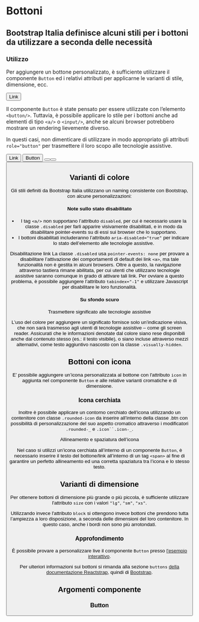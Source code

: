 
<Meta title='Documentazione/Componenti/Bottoni' of={Button} />

# Bottoni

## Bootstrap Italia definisce alcuni stili per i bottoni da utilizzare a seconda delle necessità

### Utilizzo

Per aggiungere un bottone personalizzato, è sufficiente utilizzare il componente `Button` ed i relativi attributi per applicarne le varianti di stile, dimensione, ecc.

<Canvas>
  <Button>Link</Button>
</Canvas>

Il componente `Button` è state pensato per essere utilizzate con l’elemento `<button/>`. Tuttavia, è possibile applicare lo stile per i bottoni anche ad elementi di tipo `<a/>` o `<input/>`, anche se alcuni browser potrebbero mostrare un rendering lievemente diverso.

In questi casi, non dimenticare di utilizzare in modo appropriato gli attributi `role="button"` per trasmettere il loro scopo alle tecnologie assistive.

<Canvas>
  <Button tag='a' href='#' role='button'>
    Link
  </Button>
  <Button type='submit'>Button</Button>
  <Button tag='input' type='button' value='Input' />
  <Button tag='input' type='submit' value='Submit' />
  <Button tag='input' type='reset' value='Reset' />
</Canvas>

## Varianti di colore

Gli stili definiti da Bootstrap Italia utilizzano un naming consistente con Bootstrap, con alcune personalizzazioni:

<Canvas>
  <Story id='componenti-button--varianti-colore' />
</Canvas>

#### Note sullo stato disabilitato

- I tag `<a/>` non supportano l’attributo `disabled`, per cui è necessario usare la classe `.disabled` per farli apparire visivamente disabilitati, e in modo da disabilitare pointer-events su di essi sui browser che lo supportano.
- I bottoni disabilitati includeranno l’attributo `aria-disabled="true"` per indicare lo stato dell’elemento alle tecnologie assistive.

<div className='docs'>
  <Callout color='warning'>
    <CalloutTitle>
      <span className='text'>Disabilitazione link</span>
    </CalloutTitle>
    <CalloutText>
      La classe <Code>.disabled</Code> usa <Code>pointer-events: none</Code> per provare a disabilitare l’attivazione
      dei comportamenti di default dei link <Code>&lt;a&gt;</Code>, ma tale funzionalità non è gestita in alcuni
      browsers. Oltre a questo, la navigazione attraverso tastiera rimane abilitata, per cui utenti che utilizzano
      tecnologie assistive saranno comunque in grado di attivare tali link. Per ovviare a questo problema, è possibile
      aggiungere l’attributo <Code>tabindex="-1"</Code> e utilizzare Javascript per disabilitare le loro funzionalità.
    </CalloutText>
  </Callout>
</div>

#### Su sfondo scuro

<Canvas>
  <Story id='componenti-button--sfondo-scuro' />
</Canvas>

<div className='docs'>
  <Callout color='success'>
    <CalloutTitle>
      <span className='text'>Trasmettere significato alle tecnologie assistive</span>
    </CalloutTitle>
    <CalloutText>
      <p>
        L’uso del colore per aggiungere un significato fornisce solo un’indicazione visiva, che non sarà trasmesso agli
        utenti di tecnologie assistive – come gli screen reader. Assicurati che le informazioni denotate dal colore
        siano rese disponibili anche dal contenuto stesso (es.: il testo visibile), o siano incluse attraverso mezzi
        alternativi, come testo aggiuntivo nascosto con la classe <Code>.visually-hidden</Code>.
      </p>
    </CalloutText>
  </Callout>
</div>

## Bottoni con icona

E’ possibile aggiungere un’icona personalizzata al bottone con l'attributo `icon` in aggiunta nel componente `Button` e alle relative varianti cromatiche e di dimensione.

<Canvas>
  <Story id='componenti-button--bottoni-con-icona' />
</Canvas>

### Icona cerchiata

Inoltre è possibile applicare un contorno cerchiato dell’icona utilizzando un contenitore con classe `.rounded-icon` da inserire all’interno della classe .btn con possibilità di personalizzazione del suo aspetto cromatico attraverso i modificatori `.rounded-_` e ` .icon``.icon-_ `.

<Canvas>
  <Story id='componenti-button--bottoni-con-icona-cerchiata' />
</Canvas>

<div className='docs'>
  <Callout color='warning'>
    <CalloutTitle>
      <span className='text'>Allineamento e spaziatura dell’icona</span>
    </CalloutTitle>
    <CalloutText>
      <p>
        Nel caso si utilizzi un’icona cerchiata all’interno di un componente <Code>Button</Code>, è necessario inserire
        il testo del bottone/link all’interno di un tag <Code>&lt;span&gt;</Code> al fine di garantire un perfetto
        allineamento ed una corretta spaziatura tra l’icona e lo stesso testo.
      </p>
    </CalloutText>
  </Callout>
</div>

## Varianti di dimensione

Per ottenere bottoni di dimensione più grande o più piccola, è sufficiente utilizzare l'attributo `size` con i valori `"lg"`, `"sm"`, `"xs"`.

Utilizzando invece l'attributo `block` si ottengono invece bottoni che prendono tutta l’ampiezza a loro disposizione, a seconda delle dimensioni del loro contenitore. In questo caso, anche i bordi non sono più arrotondati.

<Canvas>
  <Story id='componenti-button--varianti-di-dimensione' />
</Canvas>

### Approfondimento

È possibile provare a personalizzare live il componente `Button` presso [l'esempio interattivo](?path=/story/componenti-button--esempi-interattivi).

Per ulteriori informazioni sui bottoni si rimanda alla sezione `buttons` [della documentazione Reactstrap](https://github.com/reactstrap/reactstrap), quindi di [Bootstrap](https://getbootstrap.com/docs/5.1/components/buttons/).

## Argomenti componente

### Button

<ArgsTable of={Button} />
